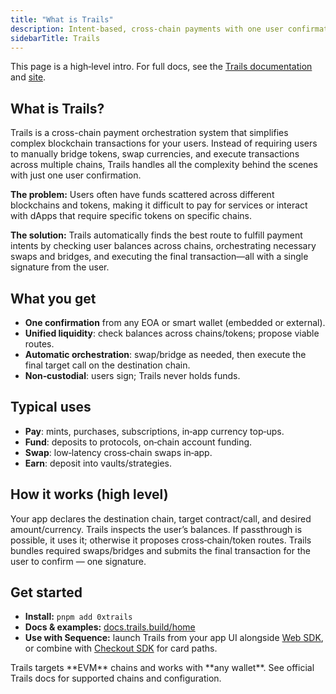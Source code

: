 ```yaml
---
title: "What is Trails"
description: Intent‑based, cross‑chain payments with one user confirmation. Aggregate user liquidity across chains and orchestrate swaps/bridges automatically.
sidebarTitle: Trails
---
```


<Note>
This page is a high‑level intro. For full docs, see the <a href="https://docs.trails.build/home">Trails documentation</a> and <a href="https://trails.build/">site</a>.
</Note>

## What is Trails?

Trails is a cross-chain payment orchestration system that simplifies complex blockchain transactions for your users. Instead of requiring users to manually bridge tokens, swap currencies, and execute transactions across multiple chains, Trails handles all the complexity behind the scenes with just one user confirmation.

**The problem:** Users often have funds scattered across different blockchains and tokens, making it difficult to pay for services or interact with dApps that require specific tokens on specific chains.

**The solution:** Trails automatically finds the best route to fulfill payment intents by checking user balances across chains, orchestrating necessary swaps and bridges, and executing the final transaction—all with a single signature from the user.

## What you get

- **One confirmation** from any EOA or smart wallet (embedded or external).
- **Unified liquidity**: check balances across chains/tokens; propose viable routes.
- **Automatic orchestration**: swap/bridge as needed, then execute the final target call on the destination chain.
- **Non‑custodial**: users sign; Trails never holds funds.

## Typical uses

- **Pay**: mints, purchases, subscriptions, in‑app currency top‑ups.  
- **Fund**: deposits to protocols, on‑chain account funding.  
- **Swap**: low‑latency cross‑chain swaps in‑app.  
- **Earn**: deposit into vaults/strategies.

## How it works (high level)

<Steps>
  <Step title="Define intent">
    Your app declares the destination chain, target contract/call, and desired amount/currency.
  </Step>
  <Step title="Inspect & route">
    Trails inspects the user’s balances. If passthrough is possible, it uses it; otherwise it proposes cross‑chain/token routes.
  </Step>
  <Step title="Orchestrate & execute">
    Trails bundles required swaps/bridges and submits the final transaction for the user to confirm — one signature.
  </Step>
</Steps>

## Get started

- **Install:** `pnpm add 0xtrails`  
- **Docs & examples:** <a href="https://docs.trails.build/home">docs.trails.build/home</a>  
- **Use with Sequence:** launch Trails from your app UI alongside <a href="/sdk/web/overview">Web SDK</a>, or combine with <a href="/solutions/payments/checkout-sdk">Checkout SDK</a> for card paths.

<Info>
Trails targets **EVM** chains and works with **any wallet**. See official Trails docs for supported chains and configuration.
</Info>
